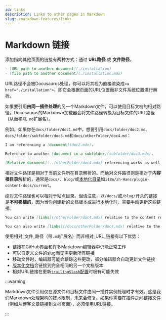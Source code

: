 ```yaml
---
id: links
description: Links to other pages in Markdown
slug: /markdown-features/links
---
```


# Markdown 链接

添加指向其他页面的链接有两种方式：通过 **URL路径** 或 **文件路径**。

```md
- [URL path to another document](./installation)
- [file path to another document](./installation.mdx)
```

URL路径不会被Docusaurus处理，你可以将其视为直接渲染成`<a href="./installation">`，即它会根据页面的URL位置而非文件系统位置进行解析。

如果要引用**由同一插件处理**的另一个Markdown文件，可以使用目标文档的相对路径。Docusaurus的Markdown加载器会将文件路径转换为目标文件的URL路径（从而移除`.md`扩展名）。

例如，如果你在`docs/folder/doc1.md`中，想要引用`docs/folder/doc2.md`、`docs/folder/subfolder/doc3.md`和`docs/otherFolder/doc4.md`：

```md title="docs/folder/doc1.md"
I am referencing a [document](doc2.mdx).

Reference to another [document in a subfolder](subfolder/doc3.mdx).

[Relative document](../otherFolder/doc4.mdx) referencing works as well.
```

相对文件路径是相对于当前文件所在目录解析的。而绝对文件路径则是相对于**内容根目录**解析的，通常是`docs/`、`blog/`或[本地化目录](../../i18n/i18n-tutorial.mdx)如`i18n/zh-Hans/plugin-content-docs/current`。

绝对文件路径也可以相对于站点目录。但请注意，以`/docs/`或`/blog/`开头的链接是**不可移植的**，因为当你创建新的文档版本或进行本地化时，需要手动更新这些链接。

```md
You can write [links](/otherFolder/doc4.mdx) relative to the content root (`/docs/`).

You can also write [links](/docs/otherFolder/doc4.mdx) relative to the site directory, but it's not recommended.
```

使用相对_文件_路径（带`.md`扩展名）而非相对_URL_链接有以下优势：

- 链接在GitHub界面和许多Markdown编辑器中仍能正常工作
- 可以自定义文件的slug而无需更新所有链接
- 移动文件时，编辑器可能会跟踪这些更改，部分编辑器会自动更新文件链接
- [版本化文档](../docs/versioning.mdx)会链接到完全相同的另一个文档版本
- 相对URL链接在更新[`trailingSlash`配置](../../api/docusaurus.config.js.mdx#trailingSlash)时极有可能失效

:::warning

Markdown文件引用仅在源文件和目标文件由同一插件实例处理时才有效。这是我们Markdown处理架构的技术限制，未来会修复。如果你需要在插件之间链接文件（例如从博客文章链接到文档页面），必须使用URL链接。

:::